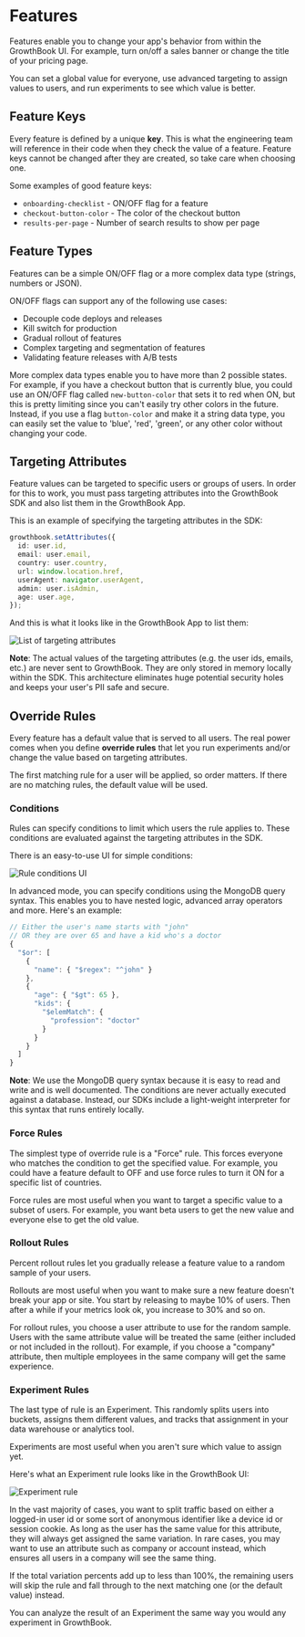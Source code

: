 # Features

Features enable you to change your app's behavior from within the
GrowthBook UI. For example, turn on/off a sales banner or change the
title of your pricing page.

You can set a global value for everyone, use advanced targeting to
assign values to users, and run experiments to see which value is
better.

## Feature Keys

Every feature is defined by a unique **key**. This is what the engineering team will reference in their code when they check the value of a feature. Feature keys cannot be changed after they are created, so take care when choosing one.

Some examples of good feature keys:

- `onboarding-checklist` - ON/OFF flag for a feature
- `checkout-button-color` - The color of the checkout button
- `results-per-page` - Number of search results to show per page

## Feature Types

Features can be a simple ON/OFF flag or a more complex data type (strings, numbers or JSON).

ON/OFF flags can support any of the following use cases:

- Decouple code deploys and releases
- Kill switch for production
- Gradual rollout of features
- Complex targeting and segmentation of features
- Validating feature releases with A/B tests

More complex data types enable you to have more than 2 possible states. For example, if you have a checkout button that is currently blue, you could use an ON/OFF flag called `new-button-color` that sets it to red when ON, but this is pretty limiting since you can't easily try other colors in the future. Instead, if you use a flag `button-color` and make it a string data type, you can easily set the value to 'blue', 'red', 'green', or any other color without changing your code.

## Targeting Attributes

Feature values can be targeted to specific users or groups of users. In order for this to work, you must pass targeting attributes into the GrowthBook SDK and also list them in the GrowthBook App.

This is an example of specifying the targeting attributes in the SDK:

```ts
growthbook.setAttributes({
  id: user.id,
  email: user.email,
  country: user.country,
  url: window.location.href,
  userAgent: navigator.userAgent,
  admin: user.isAdmin,
  age: user.age,
});
```

And this is what it looks like in the GrowthBook App to list them:

![List of targeting attributes](/images/edit-targeting-attributes.png)

**Note**: The actual values of the targeting attributes (e.g. the user ids, emails, etc.) are never sent to GrowthBook. They are only stored in memory locally within the SDK. This architecture eliminates huge potential security holes and keeps your user's PII safe and secure.

## Override Rules

Every feature has a default value that is served to all users. The real power comes when you define **override rules** that let you run experiments and/or change the value based on targeting attributes.

The first matching rule for a user will be applied, so order matters. If there are no matching rules, the default value will be used.

### Conditions

Rules can specify conditions to limit which users the rule applies to. These conditions are evaluated against the targeting attributes in the SDK.

There is an easy-to-use UI for simple conditions:

![Rule conditions UI](/images/rule-conditions.png)

In advanced mode, you can specify conditions using the MongoDB query syntax. This enables you to have nested logic, advanced array operators and more. Here's an example:

```js
// Either the user's name starts with "john"
// OR they are over 65 and have a kid who's a doctor
{
  "$or": [
    {
      "name": { "$regex": "^john" }
    },
    {
      "age": { "$gt": 65 },
      "kids": {
        "$elemMatch": {
          "profession": "doctor"
        }
      }
    }
  ]
}
```

**Note**: We use the MongoDB query syntax because it is easy to read and write and is well documented. The conditions are never actually executed against a database. Instead, our SDKs include a light-weight interpreter for this syntax that runs entirely locally.

### Force Rules

The simplest type of override rule is a "Force" rule. This forces everyone who matches the condition to get the specified value. For example, you could have a feature default to OFF and use force rules to turn it ON for a specific list of countries.

Force rules are most useful when you want to target a specific value to a subset of users. For example, you want beta users to get the new value and everyone else to get the old value.

### Rollout Rules

Percent rollout rules let you gradually release a feature value to a random sample of your users.

Rollouts are most useful when you want to make sure a new feature doesn't break your app or site. You start by releasing to maybe 10% of users. Then after a while if your metrics look ok, you increase to 30% and so on.

For rollout rules, you choose a user attribute to use for the random sample. Users with the same attribute value will be treated the same (either included or not included in the rollout). For example, if you choose a "company" attribute, then multiple employees in the same company will get the same experience.

### Experiment Rules

The last type of rule is an Experiment. This randomly splits users into buckets, assigns them different values, and tracks that assignment in your data warehouse or analytics tool.

Experiments are most useful when you aren't sure which value to assign yet.

Here's what an Experiment rule looks like in the GrowthBook UI:

![Experiment rule](/images/experiment-rule.png)

In the vast majority of cases, you want to split traffic based on either a logged-in user id or some sort of anonymous identifier like a device id or session cookie. As long as the user has the same value for this attribute, they will always get assigned the same variation. In rare cases, you may want to use an attribute such as company or account instead, which ensures all users in a company will see the same thing.

If the total variation percents add up to less than 100%, the remaining users will skip the rule and fall through to the next matching one (or the default value) instead.

You can analyze the result of an Experiment the same way you would any experiment in GrowthBook.
